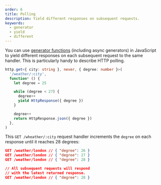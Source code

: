 ```yaml
---
order: 6
title: Polling
description: Yield different responses on subsequent requests.
keywords:
  - generator
  - yield
  - different
---
```


You can use [generator functions](https://developer.mozilla.org/en-US/docs/Web/JavaScript/Reference/Statements/function*) (including async generators) in JavaScript to yield different responses on each subsequent request to the same handler. This is particularly handy to describe HTTP polling.

```ts /*/ /yield/ {8}
http.get<{ city: string }, never, { degree: number }>(
  '/weather/:city',
  function* () {
    let degree = 25

    while (degree < 27) {
      degree++
      yield HttpResponse({ degree })
    }

    degree++
    return HttpResponse.json({ degree })
  },
)
```

This `GET /wheather/:city` request handler increments the `degree` on each response until it reaches 28 degrees:

```json
GET /weather/london // { "degree": 26 }
GET /weather/london // { "degree": 27 }
GET /weather/london // { "degree": 28 }

// All subsequent requests will respond
// with the latest returned response.
GET /weather/london // { "degree": 28 }
```
